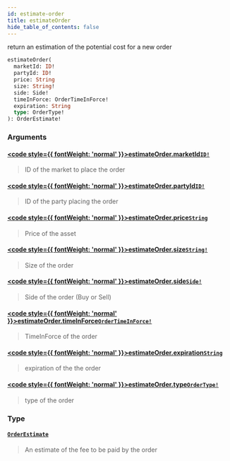 ```yaml
---
id: estimate-order
title: estimateOrder
hide_table_of_contents: false
---
```








return an estimation of the potential cost for a new order

```graphql
estimateOrder(
  marketId: ID!
  partyId: ID!
  price: String
  size: String!
  side: Side!
  timeInForce: OrderTimeInForce!
  expiration: String
  type: OrderType!
): OrderEstimate!
```


### Arguments

#### [<code style={{ fontWeight: 'normal' }}>estimateOrder.<b>marketId</b></code>](#)<Bullet />[`ID!`](/docs/testnet/graphql/scalars/id) <Badge class="secondary" text="non-null"/> <Badge class="secondary" text="scalar"/>
> ID of the market to place the order
> 

#### [<code style={{ fontWeight: 'normal' }}>estimateOrder.<b>partyId</b></code>](#)<Bullet />[`ID!`](/docs/testnet/graphql/scalars/id) <Badge class="secondary" text="non-null"/> <Badge class="secondary" text="scalar"/>
> ID of the party placing the order
> 

#### [<code style={{ fontWeight: 'normal' }}>estimateOrder.<b>price</b></code>](#)<Bullet />[`String`](/docs/testnet/graphql/scalars/string) <Badge class="secondary" text="scalar"/>
> Price of the asset
> 

#### [<code style={{ fontWeight: 'normal' }}>estimateOrder.<b>size</b></code>](#)<Bullet />[`String!`](/docs/testnet/graphql/scalars/string) <Badge class="secondary" text="non-null"/> <Badge class="secondary" text="scalar"/>
> Size of the order
> 

#### [<code style={{ fontWeight: 'normal' }}>estimateOrder.<b>side</b></code>](#)<Bullet />[`Side!`](/docs/testnet/graphql/enums/side) <Badge class="secondary" text="non-null"/> <Badge class="secondary" text="enum"/>
> Side of the order (Buy or Sell)
> 

#### [<code style={{ fontWeight: 'normal' }}>estimateOrder.<b>timeInForce</b></code>](#)<Bullet />[`OrderTimeInForce!`](/docs/testnet/graphql/enums/order-time-in-force) <Badge class="secondary" text="non-null"/> <Badge class="secondary" text="enum"/>
> TimeInForce of the order
> 

#### [<code style={{ fontWeight: 'normal' }}>estimateOrder.<b>expiration</b></code>](#)<Bullet />[`String`](/docs/testnet/graphql/scalars/string) <Badge class="secondary" text="scalar"/>
> expiration of the the order
> 

#### [<code style={{ fontWeight: 'normal' }}>estimateOrder.<b>type</b></code>](#)<Bullet />[`OrderType!`](/docs/testnet/graphql/enums/order-type) <Badge class="secondary" text="non-null"/> <Badge class="secondary" text="enum"/>
> type of the order
> 

### Type

#### [`OrderEstimate`](/docs/testnet/graphql/objects/order-estimate) <Badge class="secondary" text="object"/>
> An estimate of the fee to be paid by the order
> 





